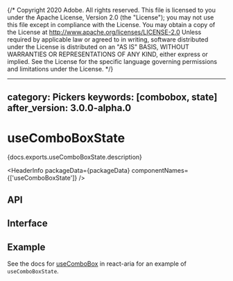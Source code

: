 {/* Copyright 2020 Adobe. All rights reserved.
This file is licensed to you under the Apache License, Version 2.0 (the "License");
you may not use this file except in compliance with the License. You may obtain a copy
of the License at http://www.apache.org/licenses/LICENSE-2.0
Unless required by applicable law or agreed to in writing, software distributed under
the License is distributed on an "AS IS" BASIS, WITHOUT WARRANTIES OR REPRESENTATIONS
OF ANY KIND, either express or implied. See the License for the specific language
governing permissions and limitations under the License. */}



---
category: Pickers
keywords: [combobox, state]
after_version: 3.0.0-alpha.0
---

# useComboBoxState

<p>{docs.exports.useComboBoxState.description}</p>

<HeaderInfo
  packageData={packageData}
  componentNames={['useComboBoxState']} />

## API

<FunctionAPI function={docs.exports.useComboBoxState} links={docs.links} />

## Interface

<ClassAPI links={docs.links} class={docs.links[docs.exports.useComboBoxState.return.base.id]} />

## Example

See the docs for [useComboBox](/react-aria/useComboBox.html) in react-aria for an example of `useComboBoxState`.
